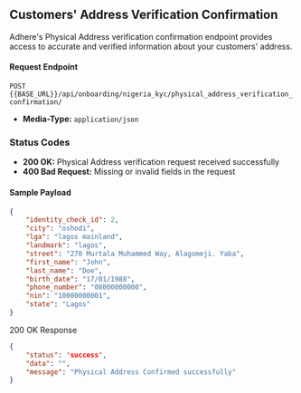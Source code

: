 ## Customers' Address Verification Confirmation

Adhere's Physical Address verification confirmation endpoint provides access to accurate and verified information about your customers' address.

#### Request Endpoint

`POST` `{{BASE_URL}}/api/onboarding/nigeria_kyc/physical_address_verification_confirmation/`

- **Media-Type:** `application/json`

### Status Codes
- **200 OK:** Physical Address verification request received successfully
- **400 Bad Request:** Missing or invalid fields in the request

#### Sample Payload
``` json
{    
    "identity_check_id": 2,
    "city": "oshodi",
    "lga": "lagos mainland",
    "landmark": "lagos",
    "street": "270 Murtala Muhammed Way, Alagomeji. Yaba",
    "first_name": "John",
    "last_name": "Doe",
    "birth_date": "17/01/1988",
    "phone_number": "08000000000",
    "nin": "10000000001",
    "state": "Lagos"
}
```

200 OK Response

``` json
{
    "status": 'success',
    "data": "",
    "message": "Physical Address Confirmed successfully"
}
```
